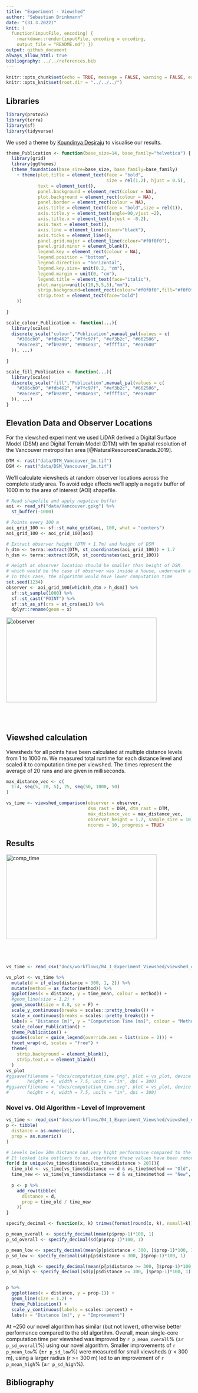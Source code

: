 ```yaml
---
title: "Experiment - Viewshed"
author: "Sebastian Brinkmann"
date: "(31.3.2022)"
knit: (
  function(inputFile, encoding) {
    rmarkdown::render(inputFile, encoding = encoding,
    output_file = "README.md") })
output: github_document
always_allow_html: true
bibliography: ../../references.bib  
---
```


```r
knitr::opts_chunk$set(echo = TRUE, message = FALSE, warning = FALSE, error = FALSE)
knitr::opts_knit$set(root.dir = "../../../")
```

## Libraries

```r
library(protoVS)
library(terra)
library(sf)
library(tidyverse)
```

We used a theme by [Koundinya Desiraju](https://rpubs.com/Koundy/71792) to visualise our results.

```r
theme_Publication <- function(base_size=14, base_family="helvetica") {
  library(grid)
  library(ggthemes)
  (theme_foundation(base_size=base_size, base_family=base_family)
    + theme(plot.title = element_text(face = "bold",
                                      size = rel(1.2), hjust = 0.5),
            text = element_text(),
            panel.background = element_rect(colour = NA),
            plot.background = element_rect(colour = NA),
            panel.border = element_rect(colour = NA),
            axis.title = element_text(face = "bold",size = rel(1)),
            axis.title.y = element_text(angle=90,vjust =2),
            axis.title.x = element_text(vjust = -0.2),
            axis.text = element_text(), 
            axis.line = element_line(colour="black"),
            axis.ticks = element_line(),
            panel.grid.major = element_line(colour="#f0f0f0"),
            panel.grid.minor = element_blank(),
            legend.key = element_rect(colour = NA),
            legend.position = "bottom",
            legend.direction = "horizontal",
            legend.key.size= unit(0.2, "cm"),
            legend.margin = unit(0, "cm"),
            legend.title = element_text(face="italic"),
            plot.margin=unit(c(10,5,5,5),"mm"),
            strip.background=element_rect(colour="#f0f0f0",fill="#f0f0f0"),
            strip.text = element_text(face="bold")
    ))
  
}

scale_colour_Publication <- function(...){
  library(scales)
  discrete_scale("colour","Publication",manual_pal(values = c(
    "#386cb0", "#fdb462", "#7fc97f", "#ef3b2c", "#662506",
    "#a6cee3", "#fb9a99", "#984ea3", "#ffff33", "#ea7600"
  )), ...)
  
}

scale_fill_Publication <- function(...){
  library(scales)
  discrete_scale("fill","Publication",manual_pal(values = c(
    "#386cb0", "#fdb462", "#7fc97f", "#ef3b2c", "#662506",
    "#a6cee3", "#fb9a99", "#984ea3", "#ffff33", "#ea7600"
  )), ...)
}
```

## Elevation Data and Observer Locations

For the viewshed experiment we used LiDAR derived a Digital Surface Model (DSM) and Digital Terrain Model (DTM) with 1m spatial resolution of the Vancouver metropolitan area [@NaturalResourcesCanada.2019].

```r
DTM <- rast("data/DTM_Vancouver_1m.tif")
DSM <- rast("data/DSM_Vancouver_1m.tif")
```

We'll calculate viewsheds at random observer locations across the complete study area. To avoid edge effects we'll apply a negativ buffer of 1000 m to the area of interest (AOI) shapefile.

```r
# Read shapefile and apply negative buffer
aoi <- read_sf("data/Vancouver.gpkg") %>% 
  st_buffer(-1000)

# Points every 100 m
aoi_grid_100 <- sf::st_make_grid(aoi, 100, what = "centers")
aoi_grid_100 <- aoi_grid_100[aoi]

# Extract observer height (DTM + 1.7m) and height of DSM
h_dtm <- terra::extract(DTM, st_coordinates(aoi_grid_100)) + 1.7
h_dsm <- terra::extract(DSM, st_coordinates(aoi_grid_100))

# Heigth at observer location should be smaller than height of DSM
# which would be the case if observer was inside a house, underneath a tree etc.
# In this case, the algorithm would have lower computation time
set.seed(1234)
observer <- aoi_grid_100[which(h_dtm > h_dsm)] %>% 
  sf::st_sample(1000) %>% 
  sf::st_cast("POINT") %>% 
  sf::st_as_sf(crs = st_crs(aoi)) %>% 
  dplyr::rename(geom = x)
```
<div style="position: relative; padding-bottom: 56.25%; height: 0; overflow: hidden;">
  <a href="https://h2961284.stratoserver.net/AGILE/viewshed_observer_locations.html">
     <img alt="observer" src="observer_locations.PNG"
     style="position: absolute; top: 0; left: 0; width: 90%; height: 90%;">
  </a>
</div>

## Viewshed calculation
Viewsheds for all points have been calculated at multiple distance levels from 1 to 1000 m. We measured total runtime for each distance level and scaled it to computation time per viewshed. The times represent the average of 20 runs and are given in milliseconds.

```r
max_distance_vec <- c(
  1:4, seq(5, 20, 5), 25, seq(50, 1000, 50)
)

vs_time <- viewshed_comparison(observer = observer,
                               dsm_rast = DSM, dtm_rast = DTM,
                               max_distance_vec = max_distance_vec,
                               observer_height = 1.7, sample_size = 10,
                               ncores = 10, progress = TRUE)

```

## Results
<div style="position: relative; padding-bottom: 56.25%; height: 0; overflow: hidden;">
  <a href="https://h2961284.stratoserver.net/AGILE/viewshed_computation_time_small.html">
     <img alt="comp_time" src="computation_time.svg"
     style="position: absolute; top: 0; left: 0; width: 90%; height: 90%;">
  </a>
</div>

```r
vs_time <- read_csv("docs/workflows/04_1_Experiment_Viewshed/viewshed_computation_time.csv")

vs_plot <- vs_time %>%
  mutate(d = if_else(distance < 300, 1, 2)) %>% 
  mutate(method = as_factor(method)) %>% 
  ggplot(aes(x = distance, y = time_mean, colour = method)) + 
  #geom_line(size = 1.2) +
  geom_smooth(size = 0.8, se = F) +
  scale_y_continuous(breaks = scales::pretty_breaks()) +
  scale_x_continuous(breaks = scales::pretty_breaks()) +
  labs(x = "Distance [m]", y = "Computation Time [ms]", colour = "Method") +
  scale_colour_Publication() +
  theme_Publication() +
  guides(color = guide_legend(override.aes = list(size = 2))) +
  facet_wrap(~d, scales = "free") + 
  theme(
    strip.background = element_blank(),
    strip.text.x = element_blank()
  )
vs_plot
#ggsave(filename = "docs/computation_time.png", plot = vs_plot, device = "png",
#       height = 4, width = 7.5, units = "in", dpi = 300)
#ggsave(filename = "docs/computation_time.svg", plot = vs_plot, device = "svg",
#       height = 4, width = 7.5, units = "in", dpi = 300)
```

### Novel vs. Old Algorithm - Level of Improvement

```r
vs_time <- read_csv("docs/workflows/04_1_Experiment_Viewshed/viewshed_computation_time.csv")
p <- tibble(
  distance = as.numeric(),
  prop = as.numeric()
)

# Levels below 20m distance had very hight performance compared to the old algorithm.
# It looked like outliers to us, therefore these values have been removed.
for(d in unique(vs_time$distance[vs_time$distance > 20])){
  time_old <- vs_time[vs_time$distance == d & vs_time$method == "Old", ]$time_mean
  time_new <- vs_time[vs_time$distance == d & vs_time$method == "New", ]$time_mean
  
  p <- p %>% 
    add_row(tibble(
      distance = d,
      prop = time_old / time_new
    ))
}

specify_decimal <- function(x, k) trimws(format(round(x, k), nsmall=k))

p_mean_overall <- specify_decimal(mean(p$prop-1)*100, 1)
p_sd_overall <- specify_decimal(sd(p$prop-1)*100, 1)

p_mean_low <- specify_decimal(mean(p[p$distance < 300, ]$prop-1)*100, 1)
p_sd_low <- specify_decimal(sd(p[p$distance < 300, ]$prop-1)*100, 1)

p_mean_high <- specify_decimal(mean(p[p$distance >= 300, ]$prop-1)*100, 1)
p_sd_high <- specify_decimal(sd(p[p$distance >= 300, ]$prop-1)*100, 1)


p %>% 
  ggplot(aes(x = distance, y = prop-1)) + 
  geom_line(size = 1.2) +
  theme_Publication() +
  scale_y_continuous(labels = scales::percent) +
  labs(x = "Distance [m]", y = "Improvement")
```

At \~250 our novel algorithm has similar (but not lower), otherwise better performance compared to the old algortihm. Overall, mean single-core computation time per viewshed was improved by `r p_mean_overall`% (±`r p_sd_overall`%) using our novel algorithm. Smaller improvements of `r p_mean_low`% (±`r p_sd_low`%) were measured for small viewsheds (r \< 300 m), using a larger radius (r \>= 300 m) led to an improvement of `r p_mean_high`% (±`r p_sd_high`%).

## Bibliography

